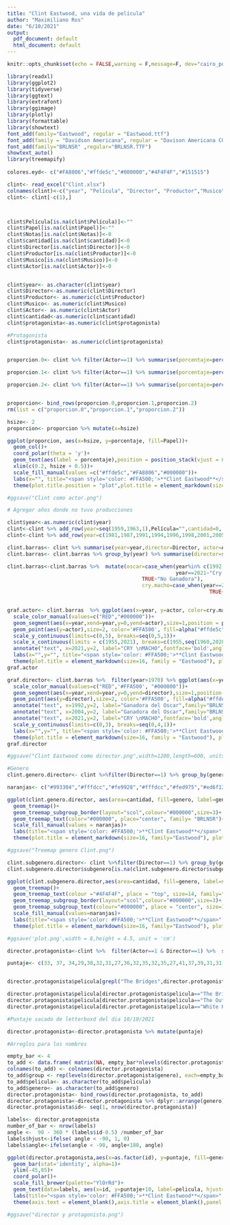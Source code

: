 ```yaml
---
title: "Clint Eastwood, una vida de película"
author: "Maximiliano Ros"
date: "6/10/2021"
output:
  pdf_document: default
  html_document: default
---
```


```r
knitr::opts_chunk$set(echo = FALSE,warning = F,message=F, dev="cairo_pdf")
```

```r
library(readxl)
library(ggplot2)
library(tidyverse)
library(ggtext)
library(extrafont)
library(ggimage)
library(plotly)
library(formattable)
library(showtext)
font_add(family="Eastwood", regular = "Eastwood.ttf")
font_add(family = "Davidson Americana", regular = "Davison Americana CG Regular.otf")
font_add(family="BRLNSR" ,regular="BRLNSR.TTF")
showtext_auto()
library(treemapify)
  
colores.eyd<- c("#FA8806","#ffde5c","#000000","#4F4F4F","#151515")  
```
  
```r
clint<- read_excel("Clint.xlsx")
colnames(clint)<-c("year", "Película", "Director", "Productor","Musico", "Actor", "genero","subgenero", "protagonista", "Papel","Notas", "cantidad")
clint<- clint[-c(1),]



clint$Película[is.na(clint$Película)]<-""
clint$Papel[is.na(clint$Papel)]<-""
clint$Notas[is.na(clint$Notas)]<-0
clint$cantidad[is.na(clint$cantidad)]<-0
clint$Director[is.na(clint$Director)]<-0
clint$Productor[is.na(clint$Productor)]<-0
clint$Musico[is.na(clint$Musico)]<-0
clint$Actor[is.na(clint$Actor)]<-0


clint$year<- as.character(clint$year)
clint$Director<-as.numeric(clint$Director)
clint$Productor<- as.numeric(clint$Productor)
clint$Musico<- as.numeric(clint$Musico)
clint$Actor<- as.numeric(clint$Actor)
clint$cantidad<-as.numeric(clint$cantidad)
clint$protagonista<-as.numeric(clint$protagonista)
```

```r
#Protagonista
clint$protagonista<- as.numeric(clint$protagonista)


proporcion.0<- clint %>% filter(Actor==1) %>% summarise(porcentaje=percent(sum(protagonista==0)/sum(cantidad)),total= sum(cantidad),Papel="No Protagonista") 

proporcion.1<- clint %>% filter(Actor==1) %>% summarise(porcentaje=percent(sum(protagonista==1)/sum(cantidad)),total= sum(cantidad), Papel="Protagonista") 

proporcion.2<- clint %>% filter(Actor==1) %>% summarise(porcentaje=percent(sum(protagonista==2)/sum(cantidad)),total= sum(cantidad),Papel="No figura en creditos") 


proporcion<- bind_rows(proporcion.0,proporcion.1,proporcion.2)
rm(list = c("proporcion.0","proporcion.1","proporcion.2")) 

hsize<- 2
proporcion<- proporcion %>% mutate(x=hsize) 

ggplot(proporcion, aes(x=hsize, y=porcentaje, fill=Papel))+
  geom_col()+
  coord_polar(theta = 'y')+
  geom_text(aes(label = porcentaje),position = position_stack(vjust = 0.5), color="#4F4F4F", family="BRLNSR")+
  xlim(c(0.2, hsize + 0.5))+
  scale_fill_manual(values =c("#ffde5c","#FA8806","#000000"))+
  labs(x="", title="<span style='color: #FFA500;'>**Clint Eastwood**</span>", subtitle = "Porcentaje de actuaciones según **papel principal**, <span style='color:#FA8806;'>**secundario**</span> o <span style='color:#ffde5c;'> **sin créditos**</span>", caption = "<span style='color:#4F4F4F;'> **Fuente: Maximiliano Ros en base a datos de IMDb**.</span>")+
  theme(plot.title.position = "plot",plot.title = element_markdown(size=14, hjust = -0.48, family = "Eastwood"),plot.subtitle = element_markdown(size=12, hjust = 0.97, family="BRLNSR"), panel.background = element_blank(),axis.text.x = element_blank(), axis.text.y = element_blank(),axis.ticks = element_blank(),plot.caption = element_markdown(size=8, hjust=-1.1,family = "BRLNSR" ), text = element_text(family = ""),panel.grid.major = element_blank(),legend.position = "none",legend.box.background =  element_blank(), axis.title.x = element_blank())

#ggsave("Clint como actor.png")
```


```r
# Agregar años donde no tuvo producciones

clint$year<-as.numeric(clint$year)
clint<-clint %>% add_row(year=seq(1959,1963,1),Película="",cantidad=0, Director=0, Actor=0)
clint<-clint %>% add_row(year=c(1981,1987,1991,1994,1996,1998,2001,2005,2013,2015,2017,2020),cantidad=0, Director=0,Actor=0)

clint.barras<- clint %>% summarise(year=year,director=Director, actor=Actor,musico=Musico, productor=Productor,protagonista=protagonista, cantidad=cantidad)
clint.barras<- clint.barras %>% group_by(year) %>% summarise(director=sum(director),actor=sum(actor), cantidad=sum(cantidad))

clint.barras<-clint.barras %>%  mutate(oscar=case_when(year%in% c(1992,2004)~ "Ganadora",
                                                       year==2021~"Cry Macho",
                                            TRUE~"No Ganadora"),
                                            cry.macho=case_when(year==2021 ~ "Cry Macho",
                                                                  TRUE~"No Cry Macho"))


graf.actor<- clint.barras  %>% ggplot(aes(x=year, y=actor, color=cry.macho))+
  scale_color_manual(values=c("RED","#000000"))+
  geom_segment(aes(x=year,xend=year,y=0,yend=actor),size=1,position = position_dodge(width = 0.6))+
  geom_point(aes(y=actor),size=2, color='#FFA500', fill=alpha("#ffde5c",0.3), alpha=0.7,shape=21, stroke=2)+
  scale_y_continuous(limits=c(0,5), breaks=seq(0,5,1))+
  scale_x_continuous(limits = c(1955,2021), breaks=c(1955,seq(1960,2020,10)))+
  annotate("text", x=2021,y=2, label="CRY \nMACHO",fontface='bold',angle=90, color='RED',family="Davidson Americana")+
  labs(x="",y="", title="<span style='color: #FFA500;'>**Clint Eastwood**</span>", subtitle ="Todas sus películas como actor (1955-2021)" ,caption = "<span style='color: #4F4F4F;'>Fuente: Maximiliano Ros con datos obtenidos de Wikipedia.</span>")+
  theme(plot.title = element_markdown(size=16, family = "Eastwood"), plot.title.position = "plot", plot.subtitle = element_text(size=12, family='BRLNSR'),plot.caption =element_markdown(size=8,hjust=0,family="BRLNSR"),legend.position = "none",panel.background = element_blank(),panel.grid.major = element_blank(),axis.ticks.y = element_blank(), axis.text = element_text(family="BRLNSR"))
graf.actor
```



```r
graf.director<- clint.barras %>%  filter(year>1970) %>% ggplot(aes(x=year, y=director, color=oscar))+
  scale_color_manual(values=c("RED",'#FFA500', "#000000"))+
  geom_segment(aes(x=year,xend=year,y=0,yend=director),size=1,position = position_dodge(width = 0.6))+
  geom_point(aes(y=director),size=2, color='#FFA500', fill=alpha("#ffde5c",0.3), alpha=0.7,shape=21, stroke=2)+
  annotate("text", x=1992,y=2, label="Ganadora del Oscar",family="BRLNSR", fontface='bold',angle=90, color='#FFA500')+
  annotate("text", x=2004,y=2, label="Ganadora del Oscar",family="BRLNSR", fontface='bold',angle=90, color='#FFA500')+
  annotate("text", x=2021,y=2, label="CRY \nMACHO",fontface='bold',angle=90, color='RED',family="Davidson Americana")+
  scale_y_continuous(limits=c(0,3), breaks=seq(0,4,1))+
  labs(x="",y="", title="<span style='color: #FFA500;'>**Clint Eastwood**</span>", subtitle ="Todas sus películas como director (1971-2021)" ,caption = "<span style='color: #4F4F4F;'>Fuente: Maximiliano Ros con datos obtenidos de Wikipedia.</span>")+
  theme(plot.title = element_markdown(size=16, family = "Eastwood"), plot.title.position = "plot", plot.subtitle = element_text(size=12, family='BRLNSR'),plot.caption =element_markdown(size=8,hjust=0,family="BRLNSR"),legend.position = "none",panel.background = element_blank(),panel.grid.major = element_blank(),axis.ticks.y = element_blank(), axis.text = element_text(family="BRLNSR"))
graf.director

#ggsave("Clint Eastwood como director.png",width=1200,length=600, units = "px")
```



```r
#Genero
clint.genero.director<- clint %>%filter(Director==1) %>% group_by(genero) %>% summarise(cantidad=sum(cantidad),actor=sum(Actor), director=sum(Director))

naranjas<- c("#993304","#fffdcc","#fe9928","#fffdcc","#fed975","#ed6f13","#fffdcc","#fffdcc","#fffdcc")

ggplot(clint.genero.director, aes(area=cantidad, fill=genero, label=genero, subgroup=cantidad))+
  geom_treemap()+
  geom_treemap_subgroup_border(layout="scol",colour="#000000",size=3)+
  geom_treemap_text(color="#000000", place="center", family= "BRLNSR")+
  scale_fill_manual(values = naranjas)+
  labs(title="<span style='color: #FFA500;'>**Clint Eastwood**</span>", subtitle= "Total de géneros utilizados como director", caption= "<span style='color:#4F4F4F;'> **Fuente: Maximiliano Ros en base a datos de IMDb**.</span>")+
  theme(plot.title = element_markdown(size=16, family="Eastwood"), plot.subtitle = element_markdown(size=12, family ="BRLNSR"), plot.caption=element_markdown(size=8, family="BRLNSR", hjust = 0), legend.position = "none")  

#ggsave("Treemap genero Clint.png")
```


```r
clint.subgenero.director<- clint %>%filter(Director==1) %>% group_by(genero,subgenero) %>% summarise(cantidad=sum(cantidad))
clint.subgenero.director$subgenero[is.na(clint.subgenero.director$subgenero)]<- ""

ggplot(clint.subgenero.director,aes(area=cantidad, fill=genero, label=subgenero, subgroup=genero))+
  geom_treemap()+
  geom_treemap_text(colour ="#4F4F4F", place = "top", size=14, family="BRLNSR")+
  geom_treemap_subgroup_border(layout="scol",colour="#000000",size=3)+
  geom_treemap_subgroup_text(colour="#000000", place = "center", size=19.5,family="BRLNSR", fontface="bold")+
  scale_fill_manual(values=naranjas)+
  labs(title="<span style='color: #FFA500;'>**Clint Eastwood**</span>", subtitle= "Total de géneros y subgéneros utilizados como director", caption= "<span style='color:#4F4F4F;'> **Fuente: Maximiliano Ros en base a datos de IMDb**.</span>")+
  theme(plot.title = element_markdown(size=16, family="Eastwood"), plot.subtitle = element_markdown(size=12, family ="BRLNSR"), plot.caption=element_markdown(size=8, family="BRLNSR", hjust = 0), legend.position = "none")

#ggsave('plot.png',width = 8,height = 4.5, unit = 'cm')
```



```r

director.protagonista<-clint %>%  filter(Actor==1 & Director==1) %>%  summarise(pelicula=Película, genero=genero)

puntaje<- c(33, 37, 34,29,38,32,31,27,36,32,35,32,35,27,41,37,39,31,31,29,29,39,37,32,29)


director.protagonista$pelicula[grepl("The Bridges",director.protagonista$pelicula)]<-"The Bridges of \nMadison County"

director.protagonista$pelicula[director.protagonista$pelicula=="The Bridges of Madison County"]<- "The Bridges of \nMadison County"
director.protagonista$pelicula[director.protagonista$pelicula=="The Outlaw Josey Wales"]<- "The Outlaw \nJosey Wales"
director.protagonista$pelicula[director.protagonista$pelicula=="White Hunter Black Heart"]<- "White Hunter, \nBlack Heart"

#Puntaje sacado de letterboxd del dia 10/10/2021

director.protagonista<-director.protagonista %>% mutate(puntaje)

#Arreglos para los nombres

empty_bar <- 4
to_add <- data.frame( matrix(NA, empty_bar*nlevels(director.protagonista$genero), ncol(director.protagonista)) )
colnames(to_add) <- colnames(director.protagonista)
to_add$group <- rep(levels(director.protagonista$genero), each=empty_bar)
to_add$pelicula<- as.character(to_add$pelicula)
to_add$genero<- as.character(to_add$genero)
director.protagonista<- bind_rows(director.protagonista, to_add)
director.protagonista<-director.protagonista %>% dplyr::arrange(genero)
director.protagonista$id<- seq(1, nrow(director.protagonista))

labels<- director.protagonista
number_of_bar <- nrow(labels)
angle <-  90 - 360 * (labels$id-0.5) /number_of_bar
labels$hjust<-ifelse( angle < -90, 1, 0)
labels$angle<-ifelse(angle < -90, angle+180, angle)

ggplot(director.protagonista,aes(x=as.factor(id), y=puntaje, fill=genero))+
  geom_bar(stat='identity', alpha=1)+
  ylim(-45,85)+
  coord_polar()+
  scale_fill_brewer(palette="YlOrRd")+
  geom_text(data=labels, aes(x=id, y=puntaje+10, label=pelicula, hjust=hjust),family="BRLNSR", color="#000000",alpha=0.85, size=2.5, angle= labels$angle, inherit.aes = FALSE ) +
  labs(title="<span style='color: #FFA500;'>**Clint Eastwood**</span>", subtitle ="Todas las películas como actor y director" ,caption = "<span style='color: #4F4F4F;'>Fuente: Maximiliano Ros con datos obtenidos de IMDb y Letterboxd.</span>")+
  theme(axis.text = element_blank(),axis.title = element_blank(),panel.grid = element_blank(),plot.margin = unit(rep(0,4),"cm"),panel.background = element_blank(),panel.grid.major = element_blank(),axis.ticks.y = element_blank(), plot.title = element_markdown(size=16, family = "Eastwood",hjust = -0.35), plot.subtitle = element_markdown(size=12, family='BRLNSR', hjust = -0.81),plot.caption = element_markdown(size=8, family="BRLNSR", hjust=-1.25), legend.position = "right", legend.text = element_text(size=8, family="BRLNSR"),legend.title = element_blank())

#ggsave("director y protagonista.png")
```

